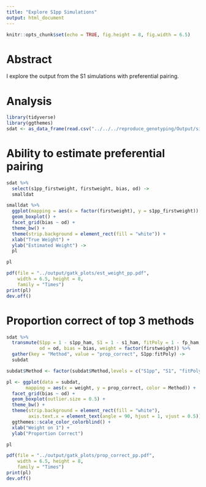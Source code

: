 ```yaml
---
title: "Explore S1pp Simulations"
output: html_document
---
```


```r
knitr::opts_chunk$set(echo = TRUE, fig.height = 8, fig.width = 6.5)
```

# Abstract

I explore the output from the S1 simulations with preferential pairing.

# Analysis

```r
library(tidyverse)
library(ggthemes)
sdat <- as_data_frame(read.csv("../../../reproduce_genotyping/Output/sims_out/sims_out_pp.csv"))
```

# Ability to estimate preferential pairing

```r
sdat %>%
  select(s1pp_firstweight, firstweight, bias, od) ->
  smalldat

smalldat %>%
  ggplot(mapping = aes(x = factor(firstweight), y = s1pp_firstweight)) +
  geom_boxplot() +
  facet_grid(bias ~ od) +
  theme_bw() +
  theme(strip.background = element_rect(fill = "white")) +
  xlab("True Weight") +
  ylab("Estimated Weight") ->
  pl

pl

pdf(file = "../output/gatk_plots/est_weight_pp.pdf", 
    width = 6.5, height = 8, 
    family = "Times")
print(pl)
dev.off()
```


# Proportion correct of top 3 methods

```r
sdat %>%
  transmute(S1pp = 1 - s1pp_ham, S1 = 1 - s1_ham, fitPoly = 1 - fp_ham,
            od = od, bias = bias, weight = factor(firstweight)) %>%
  gather(key = "Method", value = "prop_correct", S1pp:fitPoly) ->
  subdat

subdat$Method <- factor(subdat$Method,levels = c("S1pp", "S1", "fitPoly"))

pl <- ggplot(data = subdat, 
       mapping = aes(x = weight, y = prop_correct, color = Method)) +
  facet_grid(bias ~ od) +
  geom_boxplot(outlier.size = 0.5) +
  theme_bw() +
  theme(strip.background = element_rect(fill = "white"),
        axis.text.x = element_text(angle = 90, hjust = 1, vjust = 0.5)) +
  ggthemes::scale_color_colorblind() +
  xlab("Weight on 1") +
  ylab("Proportion Correct")

pl

pdf(file = "../output/gatk_plots/prop_correct_pp.pdf", 
    width = 6.5, height = 8, 
    family = "Times")
print(pl)
dev.off()
```

